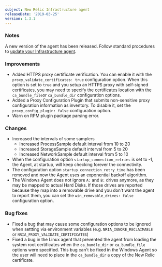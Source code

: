 ```yaml
---
subject: New Relic Infrastructure agent
releaseDate: '2019-03-25'
version: 1.3.1
---
```


### Notes

A new version of the agent has been released. Follow standard procedures to [update your Infrastructure agent](/docs/infrastructure/new-relic-infrastructure/installation/update-infrastructure-agent).

### Improvements

* Added HTTPS proxy certificate verification. You can enable it with the `proxy_validate_certificates: true` configuration option. When this option is set to `true` and you setup an HTTPS proxy with self-signed certificates, you may need to specify the certificates location with the `ca_bundle_file`or `ca_bundle_dir` configuration options.
* Added a Proxy Configuration Plugin that submits non-sensitive proxy configuration information as inventory. To disable it, set the `proxy_config_plugin: false` configuration option.
* Warn on RPM plugin package parsing error.

### Changes

* Increased the intervals of some samplers
  * Increased ProcessSample default interval from 10 to 20
  * Increased StorageSample default interval from 5 to 20
  * Increased NetworkSample default interval from 5 to 10
* When the configuration option `startup_connection_retries` is set to -1, the Agent, at startup, will keep checking forever the connectivity.
* The configuration option `startup_connection_retry_time` has been removed and now the Agent uses an exponential backoff algorithm.
* The Windows Agent does not ignore `A:` and `B:` drives anymore, as they may be mapped to actual Hard Disks. If those drives are reported because they map into a removable drive and you don't want the agent to report them, you can set the `win_removable_drives: false` configuration option.

### Bug fixes

* Fixed a bug that may cause some configuration options to be ignored when settting via environment variables (e.g. `NRIA_IGNORE_RECLAIMABLE` or `NRIA_PROXY_VALIDATE_CERTIFICATES`)
* Fixed a bug in the Linux agent that prevented the agent from loading the system root certificates when the `ca_bundle_dir` or `ca_bundle_file` options were specified. This bug can't be fixed in the Windows Agent so the user will need to place in the `ca_bundle_dir` a copy of the New Relic certificate.
